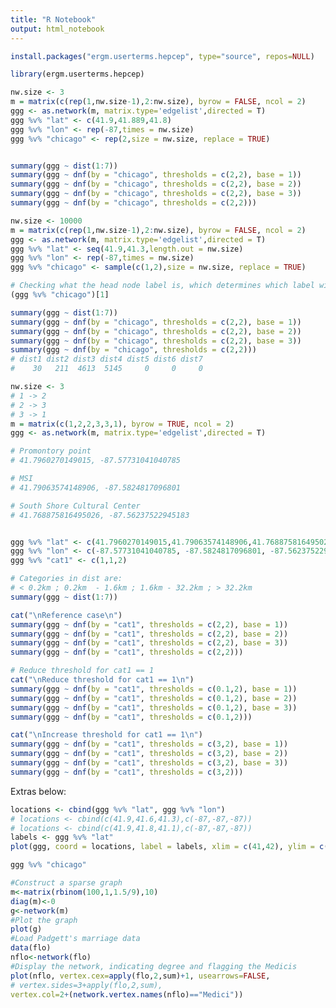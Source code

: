 ```yaml
---
title: "R Notebook"
output: html_notebook
---
```

```r
install.packages("ergm.userterms.hepcep", type="source", repos=NULL)
```
```r
library(ergm.userterms.hepcep)
```

```r
nw.size <- 3
m = matrix(c(rep(1,nw.size-1),2:nw.size), byrow = FALSE, ncol = 2)
ggg <- as.network(m, matrix.type='edgelist',directed = T)
ggg %v% "lat" <- c(41.9,41.889,41.8)
ggg %v% "lon" <- rep(-87,times = nw.size)
ggg %v% "chicago" <- rep(2,size = nw.size, replace = TRUE)


summary(ggg ~ dist(1:7))    
summary(ggg ~ dnf(by = "chicago", thresholds = c(2,2), base = 1))
summary(ggg ~ dnf(by = "chicago", thresholds = c(2,2), base = 2))
summary(ggg ~ dnf(by = "chicago", thresholds = c(2,2), base = 3))
summary(ggg ~ dnf(by = "chicago", thresholds = c(2,2)))
```

```r
nw.size <- 10000
m = matrix(c(rep(1,nw.size-1),2:nw.size), byrow = FALSE, ncol = 2)
ggg <- as.network(m, matrix.type='edgelist',directed = T)
ggg %v% "lat" <- seq(41.9,41.3,length.out = nw.size)
ggg %v% "lon" <- rep(-87,times = nw.size)
ggg %v% "chicago" <- sample(c(1,2),size = nw.size, replace = TRUE)

# Checking what the head node label is, which determines which label will be non-zero
(ggg %v% "chicago")[1]

summary(ggg ~ dist(1:7))    
summary(ggg ~ dnf(by = "chicago", thresholds = c(2,2), base = 1))
summary(ggg ~ dnf(by = "chicago", thresholds = c(2,2), base = 2))
summary(ggg ~ dnf(by = "chicago", thresholds = c(2,2), base = 3))
summary(ggg ~ dnf(by = "chicago", thresholds = c(2,2)))
# dist1 dist2 dist3 dist4 dist5 dist6 dist7 
#    30   211  4613  5145     0     0     0
```

```r
nw.size <- 3
# 1 -> 2
# 2 -> 3
# 3 -> 1
m = matrix(c(1,2,2,3,3,1), byrow = TRUE, ncol = 2)
ggg <- as.network(m, matrix.type='edgelist',directed = T)

# Promontory point
# 41.7960270149015, -87.57731041040785

# MSI
# 41.79063574148906, -87.5824817096801

# South Shore Cultural Center
# 41.768875816495026, -87.56237522945183


ggg %v% "lat" <- c(41.7960270149015,41.79063574148906,41.768875816495026)
ggg %v% "lon" <- c(-87.57731041040785, -87.5824817096801, -87.56237522945183)
ggg %v% "cat1" <- c(1,1,2)

# Categories in dist are:
# < 0.2km ; 0.2km  - 1.6km ; 1.6km - 32.2km ; > 32.2km
summary(ggg ~ dist(1:7))    

cat("\nReference case\n")
summary(ggg ~ dnf(by = "cat1", thresholds = c(2,2), base = 1))
summary(ggg ~ dnf(by = "cat1", thresholds = c(2,2), base = 2))
summary(ggg ~ dnf(by = "cat1", thresholds = c(2,2), base = 3))
summary(ggg ~ dnf(by = "cat1", thresholds = c(2,2)))

# Reduce threshold for cat1 == 1
cat("\nReduce threshold for cat1 == 1\n")
summary(ggg ~ dnf(by = "cat1", thresholds = c(0.1,2), base = 1))
summary(ggg ~ dnf(by = "cat1", thresholds = c(0.1,2), base = 2))
summary(ggg ~ dnf(by = "cat1", thresholds = c(0.1,2), base = 3))
summary(ggg ~ dnf(by = "cat1", thresholds = c(0.1,2)))

cat("\nIncrease threshold for cat1 == 1\n")
summary(ggg ~ dnf(by = "cat1", thresholds = c(3,2), base = 1))
summary(ggg ~ dnf(by = "cat1", thresholds = c(3,2), base = 2))
summary(ggg ~ dnf(by = "cat1", thresholds = c(3,2), base = 3))
summary(ggg ~ dnf(by = "cat1", thresholds = c(3,2)))

```


Extras below:

```r
locations <- cbind(ggg %v% "lat", ggg %v% "lon")
# locations <- cbind(c(41.9,41.6,41.3),c(-87,-87,-87))
# locations <- cbind(c(41.9,41.8,41.1),c(-87,-87,-87))
labels <- ggg %v% "lat"
plot(ggg, coord = locations, label = labels, xlim = c(41,42), ylim = c(-88,-86), jitter = FALSE)
```
```r
ggg %v% "chicago"
```

```r
#Construct a sparse graph
m<-matrix(rbinom(100,1,1.5/9),10)
diag(m)<-0
g<-network(m)
#Plot the graph
plot(g)
#Load Padgett's marriage data
data(flo)
nflo<-network(flo)
#Display the network, indicating degree and flagging the Medicis
plot(nflo, vertex.cex=apply(flo,2,sum)+1, usearrows=FALSE,
# vertex.sides=3+apply(flo,2,sum),
vertex.col=2+(network.vertex.names(nflo)=="Medici"))
```

